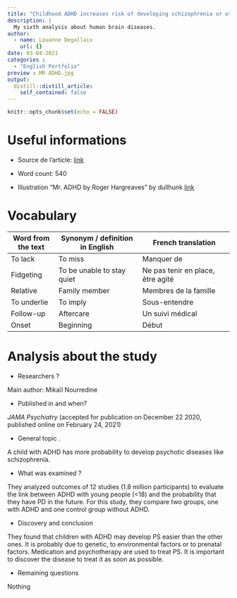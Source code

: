 ```yaml
---
title: "Childhood ADHD increases risk of developing schizophrenia or other psychotic disorders"
description: |
  My sixth analysis about human brain diseases. 
author:
  - name: Louanne Degallaix
    url: {}
date: 03-04-2021
categories :
  - "English Portfolio"
preview : MR ADHD.jpg
output:
  distill::distill_article:
    self_contained: false
---
```


```r
knitr::opts_chunk$set(echo = FALSE)
```

# Useful informations

* Source de l'article: [link](https://www.forbes.com/sites/anuradhavaranasi/2021/02/28/childhood-adhd-increases-risk-of-developing-schizophrenia-or-other-psychotic-disorders/?sh=2631fa837428)

* Word count: 540

* Illustration "Mr. ADHD by Roger Hargreaves" by dullhunk [link](https://search.creativecommons.org/photos/8864f494-a98e-4cec-9095-2d2daea50d4f)

# Vocabulary

| Word from the text | Synonym / definition in English | French translation                |
| ------------------ | ------------------------------- | --------------------------------- |
| To lack            | To miss                         | Manquer de                        |
| Fidgeting          | To be unable to stay quiet      | Ne pas tenir en place, être agité |
| Relative           | Family member                   | Membres de la famille             |
| To underlie        | To imply                        | Sous-entendre                     |
| Follow-up          | Aftercare                       | Un suivi médical                  |
| Onset              | Beginning                       | Début                             |

# Analysis about the study

* Researchers ?

Main author: Mikaïl Nourredine 

* Published in and when? 

*JAMA Psychiatry* (accepted for publication on December 22 2020, published online on February 24, 2021)

* General topic . 

A child with ADHD has more probability to develop psychotic diseases like schizophrenia. 

* What was examined ?

They analyzed outcomes of 12 studies (1.8 million participants) to evaluate the link between ADHD with young people (<18) and the probability that they have PD in the future.
For this study, they compare two groups, one with ADHD and one control group without ADHD. 


* Discovery and conclusion

They found that children with ADHD may develop PS easier than the other ones. It is probably due to genetic, to environmental factors or to prenatal factors. Medication and psychotherapy are used to treat PS. It is important to discover the disease to treat it as soon as possible. 

* Remaining questions 

Nothing


